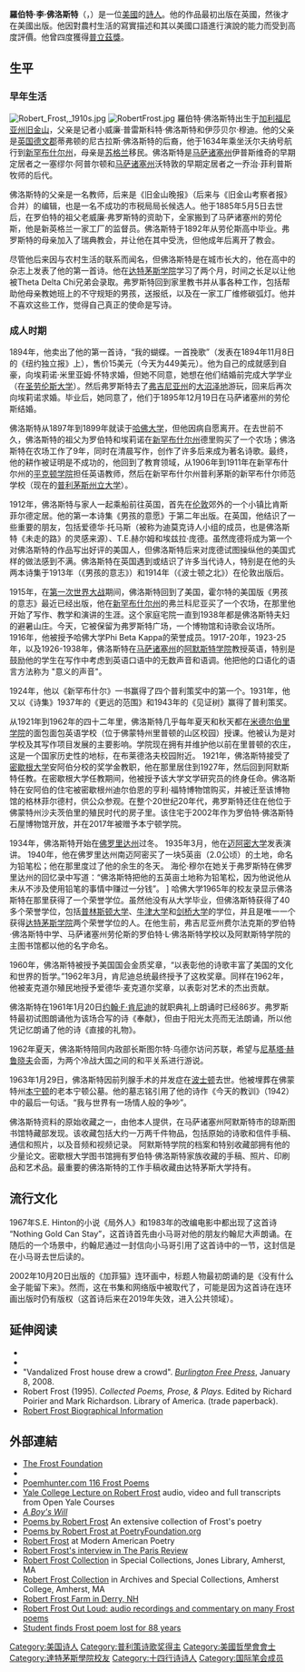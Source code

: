 {{NoteTA
|G1=USStates
|G2=UK Places
|T=zh-hant:羅伯特·佛洛斯特;zh-hans:罗伯特·弗罗斯特;zh-hk:羅拔·佛洛斯特;
|1=zh-hant:羅伯特;zh-hans:罗伯特;zh-hk:羅拔;
|2=zh-hant:佛洛斯特;zh-hans:弗罗斯特;
|3=zh-hans:普利策; zh-hant:普立茲;
}}
{{Infobox writer
| name = 羅伯特·李·佛洛斯特<br/>Robert Lee Frost
| image = Robert Frost NYWTS.jpg
| caption = 羅伯特·佛洛斯特，攝於1941年
| birth_name = 羅伯特·李·佛洛斯特<br/>Robert Lee Frost
| birth_date = {{birth date|1874|3|26}}
| birth_place = {{US}}[[加利福尼亞州|加利福尼亞州]][[舊金山|舊金山]]
| death_date = {{Death date and age|1963|1|29|1874|3|26|}}
| death_place = {{US}}[[馬薩諸塞州|馬薩諸塞州]][[波士頓|波士頓]]
| occupation = [[诗人|诗人]]、[[戏剧家|戏剧家]]
| awards = [[普利策詩歌獎|普利策詩歌獎]]
| signature = Robert Frost Signature.svg
}}
'''羅伯特·李·佛洛斯特'''（{{lang|en|Robert Lee Frost}}，{{bd|1874年|3月26日|1963年|1月29日|catIdx=F}}）是一位[[美國|美國]]的[[詩人|詩人]]。他的作品最初出版在英國，然後才在美國出版。他因對農村生活的寫實描述和其以美國口語進行演說的能力而受到高度評價。他曾四度獲得[[普立茲獎|普立茲獎]]。

== 生平 ==
=== 早年生活 ===
[[File:Robert_Frost,_1910s.jpg|left]]
[[File:RobertFrost.jpg|thumb]]
羅伯特·佛洛斯特出生于[[加利福尼亚州|加利福尼亚州]][[旧金山|旧金山]]，父亲是记者小威廉·普雷斯科特·佛洛斯特和伊莎贝尔·穆迪。他的父亲是[[英国|英国]][[德文郡|德文郡]]蒂弗顿的尼古拉斯·佛洛斯特的后裔，他于1634年乘坐沃尔夫纳号航行到[[新罕布什尔州|新罕布什尔州]]，母亲是[[苏格兰|苏格兰]]移民。佛洛斯特是[[马萨诸塞州|马萨诸塞州]]伊普斯维奇的早期定居者之一塞缪尔·阿普尔顿和[[马萨诸塞州|马萨诸塞州]]沃特敦的早期定居者之一乔治·菲利普斯牧师的后代。

佛洛斯特的父亲是一名教师，后来是《旧金山晚报》（后来与《旧金山考察者报》合并）的编辑，也是一名不成功的市税局局长候选人。他于1885年5月5日去世后，在罗伯特的祖父老威廉·弗罗斯特的资助下，全家搬到了马萨诸塞州的劳伦斯，他是新英格兰一家工厂的监督员。佛洛斯特于1892年从劳伦斯高中毕业。弗罗斯特的母亲加入了瑞典教会，并让他在其中受洗，但他成年后离开了教会。

尽管他后来因与农村生活的联系而闻名，但佛洛斯特是在城市长大的，他在高中的杂志上发表了他的第一首诗。他在[[达特茅斯学院|达特茅斯学院]]学习了两个月，时间之长足以让他被Theta Delta Chi兄弟会录取。弗罗斯特回到家里教书并从事各种工作，包括帮助他母亲教她班上的不守规矩的男孩，送报纸，以及在一家工厂维修碳弧灯。他并不喜欢这些工作，觉得自己真正的使命是写诗。

===成人时期===
1894年，他卖出了他的第一首诗，“我的蝴蝶。一首挽歌”（发表在1894年11月8日的《纽约独立报》上），售价15美元（今天为449美元）。他为自己的成就感到自豪，向埃莉诺·米里亚姆·怀特求婚，但她不同意，她想在他们结婚前完成大学学业（在[[圣劳伦斯大学|圣劳伦斯大学]]）。然后弗罗斯特去了[[弗吉尼亚州|弗吉尼亚州]]的[[大沼泽地|大沼泽地]]游玩，回来后再次向埃莉诺求婚。毕业后，她同意了，他们于1895年12月19日在马萨诸塞州的劳伦斯结婚。

佛洛斯特从1897年到1899年就读于[[哈佛大学|哈佛大学]]，但他因病自愿离开。在去世前不久，佛洛斯特的祖父为罗伯特和埃莉诺在[[新罕布什尔州|新罕布什尔州]]德里购买了一个农场；佛洛斯特在农场工作了9年，同时在清晨写作，创作了许多后来成为著名诗歌。最终，他的耕作被证明是不成功的，他回到了教育领域，从1906年到1911年在新罕布什尔州的[[平克顿学院|平克顿学院]]担任英语教师，然后在新罕布什尔州普利茅斯的新罕布什尔师范学校（现在的[[普利茅斯州立大学|普利茅斯州立大学]]）。

1912年，佛洛斯特与家人一起乘船前往英国，首先在[[伦敦|伦敦]]郊外的一个小镇比肯斯菲尔德定居。他的第一本诗集《男孩的意愿》于第二年出版。在英国，他结识了一些重要的朋友，包括爱德华·托马斯（被称为迪莫克诗人小组的成员，也是佛洛斯特《未走的路》的灵感来源）、T.E.赫尔姆和埃兹拉·庞德。虽然庞德将成为第一个对佛洛斯特的作品写出好评的美国人，但佛洛斯特后来对庞德试图操纵他的美国式样的做法感到不满。佛洛斯特在英国遇到或结识了许多当代诗人，特别是在他的头两本诗集于1913年（《男孩的意志》）和1914年（《波士顿之北》）在伦敦出版后。

1915年，在[[第一次世界大战|第一次世界大战]]期间，佛洛斯特回到了美国，霍尔特的美国版《男孩的意志》最近已经出版，他在[[新罕布什尔州|新罕布什尔州]]的弗兰科尼亚买了一个农场，在那里他开始了写作、教学和演讲的生涯。这个家庭宅院一直到1938年都是佛洛斯特夫妇的避暑山庄。今天，它被保留为弗罗斯特广场，一个博物馆和诗歌会议场所。1916年，他被授予哈佛大学Phi Beta Kappa的荣誉成员。1917-20年，1923-25年，以及1926-1938年，佛洛斯特在[[马萨诸塞州|马萨诸塞州]]的[[阿默斯特学院|阿默斯特学院]]教授英语，特别是鼓励他的学生在写作中考虑到英语口语中的无数声音和语调。他把他的口语化的语言方法称为 "意义的声音"。

1924年，他以《新罕布什尔》一书赢得了四个普利策奖中的第一个。1931年，他又以《诗集》1937年的《更远的范围》和1943年的《见证树》赢得了普利策奖。

从1921年到1962年的四十二年里，佛洛斯特几乎每年夏天和秋天都在[[米德尔伯里学院|米德尔伯里学院]]的面包面包英语学校（位于佛蒙特州里普顿的山区校园）授课。他被认为是对学校及其写作项目发展的主要影响。学院现在拥有并维护他以前在里普顿的农庄，这是一个国家历史性的地标，在布莱德洛夫校园附近。 1921年，佛洛斯特接受了[[密歇根大学|密歇根大学]]安阿伯分校的奖学金教职，他在那里居住到1927年，然后回到阿默斯特任教。在密歇根大学任教期间，他被授予该大学文学研究员的终身任命。佛洛斯特在安阿伯的住宅被密歇根州迪尔伯恩的亨利·福特博物馆购买，并被迁至该博物馆的格林菲尔德村，供公众参观。在整个20世纪20年代，弗罗斯特还住在他位于佛蒙特州沙夫茨伯里的殖民时代的房子里。该住宅于2002年作为罗伯特·佛洛斯特石屋博物馆开放，并在2017年被赠予本宁顿学院。

1934年，佛洛斯特开始在[[佛罗里达州|佛罗里达州]]过冬。 1935年3月，他在[[迈阿密大学|迈阿密大学]]发表演讲。 1940年，他在佛罗里达州南迈阿密买了一块5英亩（2.0公顷）的土地，命名为铅笔松；他在那里度过了他的余生的冬天。 海伦·穆尔在她关于弗罗斯特在佛罗里达州的回忆录中写道：“佛洛斯特把他的五英亩土地称为铅笔松，因为他说他从未从不涉及使用铅笔的事情中赚过一分钱”。
]
哈佛大学1965年的校友录显示佛洛斯特在那里获得了一个荣誉学位。虽然他没有从大学毕业，但佛洛斯特获得了40多个荣誉学位，包括[[普林斯顿大学|普林斯顿大学]]、[[牛津大学|牛津大学]]和[[剑桥大学|剑桥大学]]的学位，并且是唯一一个获得[[达特茅斯学院|达特茅斯学院]]两个荣誉学位的人。在他生前，弗吉尼亚州费尔法克斯的罗伯特·佛洛斯特中学、马萨诸塞州劳伦斯的罗伯特·L·佛洛斯特学校以及阿默斯特学院的主图书馆都以他的名字命名。

1960年，佛洛斯特被授予美国国会金质奖章，“以表彰他的诗歌丰富了美国的文化和世界的哲学。”1962年3月，肯尼迪总统最终授予了这枚奖章。同样在1962年，他被麦克道尔殖民地授予爱德华·麦克道尔奖章，以表彰对艺术的杰出贡献。

佛洛斯特在1961年1月20日[[约翰·F·肯尼迪|约翰·F·肯尼迪]]的就职典礼上朗诵时已经86岁。弗罗斯特最初试图朗诵他为该场合写的诗《奉献》，但由于阳光太亮而无法朗诵，所以他凭记忆朗诵了他的诗《直接的礼物》。

1962年夏天，佛洛斯特陪同内政部长斯图尔特·乌德尔访问苏联，希望与[[尼基塔·赫鲁晓夫|尼基塔·赫鲁晓夫]]会面，为两个冷战大国之间的和平关系进行游说。

1963年1月29日，佛洛斯特因前列腺手术的并发症在[[波士顿|波士顿]]去世。他被埋葬在佛蒙特州[[本宁顿|本宁顿]]的老本宁顿公墓。他的墓志铭引用了他的诗作《今天的教训》（1942）中的最后一句话。“我与世界有一场情人般的争吵”。

佛洛斯特资料的原始收藏之一，由他本人提供，在马萨诸塞州阿默斯特市的琼斯图书馆特藏部发现。该收藏包括大约一万两千件物品，包括原始的诗歌和信件手稿、通信和照片，以及音频和视频记录。 阿默斯特学院的档案和特别收藏部拥有他的少量论文。密歇根大学图书馆拥有罗伯特·佛洛斯特家族收藏的手稿、照片、印刷品和艺术品。最重要的佛洛斯特的工作手稿收藏由达特茅斯大学持有。

==流行文化==
1967年S.E. Hinton的小说《局外人》和1983年的改编电影中都出现了这首诗 “Nothing Gold Can Stay”，这首诗首先由小马哥对他的朋友约翰尼大声朗诵。在随后的一个场景中，约翰尼通过一封信向小马哥引用了这首诗中的一节，这封信是在小马哥去世后读的。

2002年10月20日出版的《加菲猫》连环画中，标题人物最初朗诵的是《没有什么金子能留下来》。然而，这在书集和网络版中被取代了，可能是因为这首诗在连环画出版时仍有版权（这首诗后来在2019年失效，进入公共领域）。

== 延伸阅读 ==
* {{cite web| author=Pritchard, William H.| year=2000| title=Frost's Life and Career| url=http://www.english.uiuc.edu/maps/poets/a_f/frost/life.htm| access-date=March 18, 2001| archive-date=2008-12-16| archive-url=https://web.archive.org/web/20081216111024/http://www.english.uiuc.edu/maps/poets/a_f/frost/life.htm| dead-url=no}}
* {{cite book |last=Taylor |first=Welford Dunaway |title=Robert Frost and J. J. Lankes: Riders on Pegasus |location=Hanover, New Hampshire |publisher=Dartmouth College Library |year=1996 |oclc=1036107807 }}
* "Vandalized Frost house drew a crowd". ''[[Burlington_Free_Press|Burlington Free Press]]'', January 8, 2008.
* Robert Frost (1995). ''Collected Poems, Prose, & Plays''. Edited by Richard Poirier and Mark Richardson. Library of America. {{ISBN|1-883011-06-X}} (trade paperback).
* [http://www.ketzle.com/frost/frostbio.htm Robert Frost Biographical Information] {{Wayback|url=http://www.ketzle.com/frost/frostbio.htm |date=20210428033524 }}

==外部連結==
{{commons|Robert Frost|Robert Frost}}
{{wikiquote}}
* [http://www.frostfoundation.org The Frost Foundation] {{Wayback|url=http://www.frostfoundation.org/ |date=20210415221212 }}
* {{worldcat id|id=lccn-n79-5644}}
* [http://www.poemhunter.com/robert-frost/poems/ Poemhunter.com 116 Frost Poems] {{Wayback|url=http://www.poemhunter.com/robert-frost/poems/ |date=20210502002426 }}
* [https://web.archive.org/web/20081016003540/http://oyc.yale.edu/english/modern-poetry/content/sessions/lecture02.html Yale College Lecture on Robert Frost] audio, video and full transcripts from Open Yale Courses
* [http://www.bartleby.com/117/index1.html ''A Boy's Will''] {{Wayback|url=http://www.bartleby.com/117/index1.html |date=20210227002209 }}
* [http://www.blackcatpoems.com/f/robert_frost.html Poems by Robert Frost] {{Wayback|url=http://www.blackcatpoems.com/f/robert_frost.html |date=20210412055120 }} An extensive collection of Frost's poetry
* [https://web.archive.org/web/20100805001609/http://www.poetryfoundation.org/archive/poet.html?id=2361 Poems by Robert Frost at PoetryFoundation.org]
* [http://www.english.uiuc.edu/maps/poets/a_f/frost/frost.htm Robert Frost] {{Wayback|url=http://www.english.uiuc.edu/maps/poets/a_f/frost/frost.htm |date=20081216122138 }} at Modern American Poetry
* [http://www.theparisreview.org/viewinterview.php/prmMID/4678 Robert Frost's interview in The Paris Review] {{Wayback|url=http://www.theparisreview.org/viewinterview.php/prmMID/4678 |date=20100827191142 }}
* [https://web.archive.org/web/20090612052023/http://www.joneslibrary.org/specialcollections/collections/frost/frost_print.html#contact Robert Frost Collection] in Special Collections, Jones Library, Amherst, MA
* [http://asteria.fivecolleges.edu/findaids/amherst/ma181_main.html Robert Frost Collection] {{Wayback|url=http://asteria.fivecolleges.edu/findaids/amherst/ma181_main.html |date=20111028162544 }} in Archives and Special Collections, Amherst College, Amherst, MA
* [http://robertfrostfarm.org Robert Frost Farm in Derry, NH] {{Wayback|url=http://robertfrostfarm.org/ |date=20210428022513 }}
* [https://web.archive.org/web/20110715191844/http://robertfrostoutloud.com/ Robert Frost Out Loud: audio recordings and commentary on many Frost poems]
* [http://books.guardian.co.uk/news/articles/0,,1883689,00.html Student finds Frost poem lost for 88 years] {{Wayback|url=http://books.guardian.co.uk/news/articles/0,,1883689,00.html |date=20071219115629 }}

{{普利策诗歌奖获得者}}
{{Authority control}}
{{DEFAULTSORT:Frost, Robert}}
[[Category:美国诗人|Category:美国诗人]]
[[Category:普利策诗歌奖得主|Category:普利策诗歌奖得主]]
[[Category:美國哲學會會士|Category:美國哲學會會士]]
[[Category:達特茅斯學院校友|Category:達特茅斯學院校友]]
[[Category:十四行诗诗人|Category:十四行诗诗人]]
[[Category:国际笔会成员|Category:国际笔会成员]]